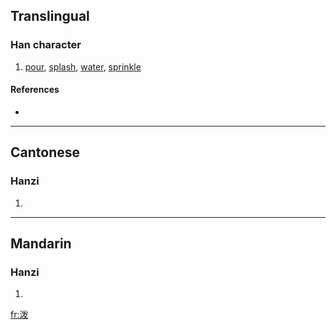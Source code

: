 {{also|潑}}
==Translingual==

===Han character===
{{Han char|rn=85|rad=水|as=05|sn=8|four=|canj=水戈女水 (EIVE)}}

# [[pour]], [[splash]], [[water]], [[sprinkle]]

====References====
* {{Han ref|kx=0619.121|hdz=31599.010|uh=6CFC|ud=27900}}

----

==Cantonese==

===Hanzi===
{{yue-hanzi|jyut=|y=put3|tra=潑}}

# {{defn|Cantonese}}

----

==Mandarin==

===Hanzi===
{{cmn-hanzi|tra=潑|pin=[[pō]] ([[po1]])|wg=p'o<sup>1</sup>}}

# {{defn|Mandarin}}

[[fr:泼]]